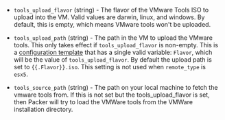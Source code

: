 <!-- Code generated from the comments of the ToolsConfig struct in builder/vmware/common/tools_config.go; DO NOT EDIT MANUALLY -->

- `tools_upload_flavor` (string) - The flavor of the VMware Tools ISO to
  upload into the VM. Valid values are darwin, linux, and windows. By
  default, this is empty, which means VMware tools won't be uploaded.

- `tools_upload_path` (string) - The path in the VM to upload the VMware tools. This only takes effect if
  `tools_upload_flavor` is non-empty. This is a [configuration
  template](/docs/legacy_json_templates/egine) that has a single valid variable:
  `Flavor`, which will be the value of `tools_upload_flavor`. By default
  the upload path is set to `{{.Flavor}}.iso`. This setting is not used
  when `remote_type` is `esx5`.

- `tools_source_path` (string) - The path on your local machine to fetch the vmware tools from. If this
  is not set but the tools_upload_flavor is set, then Packer will try to
  load the VMWare tools from the VMWare installation directory.
